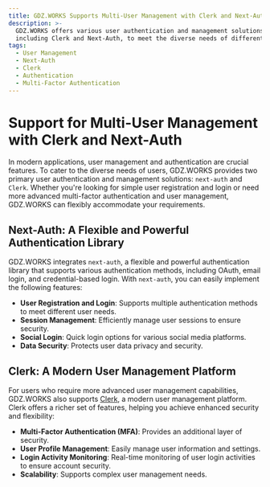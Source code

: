 ```yaml
---
title: GDZ.WORKS Supports Multi-User Management with Clerk and Next-Auth
description: >-
  GDZ.WORKS offers various user authentication and management solutions,
  including Clerk and Next-Auth, to meet the diverse needs of different users.
tags:
  - User Management
  - Next-Auth
  - Clerk
  - Authentication
  - Multi-Factor Authentication
---
```


# Support for Multi-User Management with Clerk and Next-Auth

In modern applications, user management and authentication are crucial features. To cater to the diverse needs of users, GDZ.WORKS provides two primary user authentication and management solutions: `next-auth` and `Clerk`. Whether you're looking for simple user registration and login or need more advanced multi-factor authentication and user management, GDZ.WORKS can flexibly accommodate your requirements.

## Next-Auth: A Flexible and Powerful Authentication Library

GDZ.WORKS integrates `next-auth`, a flexible and powerful authentication library that supports various authentication methods, including OAuth, email login, and credential-based login. With `next-auth`, you can easily implement the following features:

- **User Registration and Login**: Supports multiple authentication methods to meet different user needs.
- **Session Management**: Efficiently manage user sessions to ensure security.
- **Social Login**: Quick login options for various social media platforms.
- **Data Security**: Protects user data privacy and security.

## Clerk: A Modern User Management Platform

For users who require more advanced user management capabilities, GDZ.WORKS also supports [Clerk](https://clerk.com), a modern user management platform. Clerk offers a richer set of features, helping you achieve enhanced security and flexibility:

- **Multi-Factor Authentication (MFA)**: Provides an additional layer of security.
- **User Profile Management**: Easily manage user information and settings.
- **Login Activity Monitoring**: Real-time monitoring of user login activities to ensure account security.
- **Scalability**: Supports complex user management needs.
